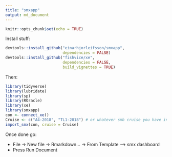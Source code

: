 ```yaml
---
title: "smxapp"
output: md_document
---
```


```r
knitr::opts_chunk$set(echo = TRUE)
```

Install stuff:

```r
devtools::install_github("einarhjorleifsson/smxapp",
                         dependencies = FALSE)
devtools::install_github("fishvice/xe", 
                         dependencies = FALSE, 
                         build_vignettes = TRUE)
```

Then:
```r
library(tidyverse)
library(lubridate)
library(sp)
library(ROracle)
library(xe)
library(smxapp)
con <- connect_xe()
Cruise <- c("A4-2018", "TL1-2018") # or whatever smb cruise you have in Hafvog
import_smx(con, cruise = Cruise)
```

Once done go:

* File -> New file -> Rmarkdown... -> From Template --> smx dashboard
* Press Run Document

